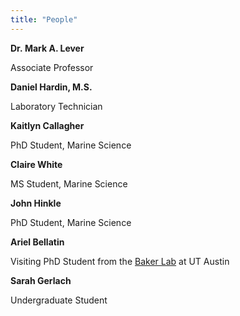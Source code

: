 ```yaml
---
title: "People"
---
```


**Dr. Mark A. Lever**

Associate Professor

**Daniel Hardin, M.S.**

Laboratory Technician

**Kaitlyn Callagher**

PhD Student, Marine Science

**Claire White**

MS Student, Marine Science

**John Hinkle**

PhD Student, Marine Science

**Ariel Bellatin**

Visiting PhD Student from the [Baker Lab](https://sites.utexas.edu/baker-lab/) at UT Austin

**Sarah Gerlach**

Undergraduate Student
